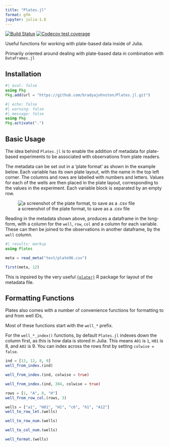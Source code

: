 ```yaml
---
title: "Plates.jl"
format: gfm
jupyter: julia-1.8
---
```


<!-- badges: start -->

[![Build Status](https://github.com/bradyajohnston/Plates.jl/actions/workflows/CI.yml/badge.svg?branch=main)](https://github.com/bradyajohnston/Plates.jl/actions/workflows/CI.yml?query=branch%3Amain)
[![Codecov test coverage](https://codecov.io/gh/bradyajohnston/plasmapR/branch/main/graph/badge.svg)](https://app.codecov.io/gh/bradyajohnston/Plates.jl?branch=main)

  <!-- badges: end -->

Useful functions for working with plate-based data inside of Julia.

Primarily oriented around dealing with plate-based data in combination with `DataFrames.jl`

## Installation

```julia
#| eval: false
using Pkg
Pkg.add(url = "https://github.com/bradyajohnston/Plates.jl.git")
```

```julia
#| echo: false
#| warning: false
#| message: false
using Pkg
Pkg.activate(".")
```

## Basic Usage

The idea behind `Plates.jl` is to enable the addition of metadata for plate-based experiments to be associated with observations from plate readers.

The metadata can be set out in a 'plate format' as shown in the example below. Each variable has its own plate layout, with the name in the top left corner. The columns and rows are labelled with numbers and letters. Values for each of the wells are then placed in the plate layout, corresponding to the values in the experiment. Each variable block is separated by an empty row.

![a screenshot of the plate format, to save as a .csv file](https://user-images.githubusercontent.com/36021261/211939595-7bf2b2b2-0424-4a45-9d73-b0774abcb6cd.png)

Reading in the metadata shown above, produces a dataframe in the long-form, with a column for the `well`, `row`, `col` and a column for each variable. These can then be joined to the observations in another dataframe, by the `well` column.

```julia
#| results: markup
using Plates

meta = read_meta("test/plate96.csv")

first(meta, 12)
```

This is inpsired by the very useful [`{plater}`](https://docs.ropensci.org/plater/) R package for layout of the metadata file.

## Formatting Functions

Plates also comes with a number of convenience functions for formatting to and from well IDs, 

Most of these functions start with the `well_*` prefix.

For the `well_*_index()` functions, by default `Plates.jl` indexes down the column first, as this is how data is stored in Julia. This means `A01` is `1`, `H01` is 8, and `A02` is 9. You can index across the rows first by setting `colwise = false`.

```julia
ind = [13, 12, 8, 9]
well_from_index.(ind)
```
```julia
well_from_index.(ind, colwise = true)
```
```julia
well_from_index.(ind, 384, colwise = true)
```
```julia
rows = [1, "A", 8, "H"]
well_from_row_col.(rows, 3)
```
```julia
wells = ["a1", "H01", "H1", "c6", "h1", "A12"]
well_to_row_let.(wells)
```
```julia
well_to_row_num.(wells)
```
```julia
well_to_col_num.(wells)
```
```julia
well_format.(wells)
```

